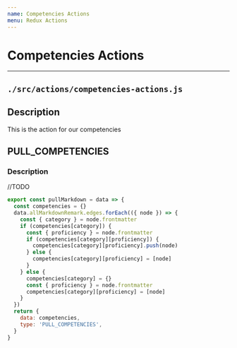 ```yaml
---
name: Competencies Actions
menu: Redux Actions
---
```


# Competencies Actions

---
## `./src/actions/competencies-actions.js`
## Description
This is the action for our competencies

## PULL_COMPETENCIES
### Description
//TODO

```js
export const pullMarkdown = data => {
  const competencies = {}
  data.allMarkdownRemark.edges.forEach(({ node }) => {
    const { category } = node.frontmatter
    if (competencies[category]) {
      const { proficiency } = node.frontmatter
      if (competencies[category][proficiency]) {
        competencies[category][proficiency].push(node)
      } else {
        competencies[category][proficiency] = [node]
      }
    } else {
      competencies[category] = {}
      const { proficiency } = node.frontmatter
      competencies[category][proficiency] = [node]
    }
  })
  return {
    data: competencies,
    type: 'PULL_COMPETENCIES',
  }
}
```
